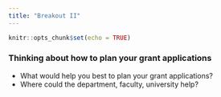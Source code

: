 ```yaml
---
title: "Breakout II"
---
```




```r
knitr::opts_chunk$set(echo = TRUE)
```

### Thinking about how to plan your grant applications

* What would help you best to plan your grant applications? 
* Where could the department, faculty, university help?

